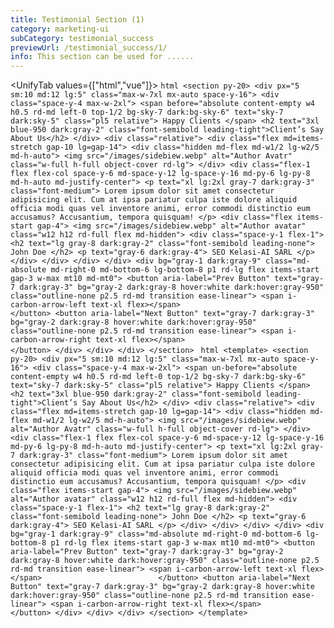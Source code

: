 ```yaml
---
title: Testimonial Section (1)
category: marketing-ui
subCategory: testimonial_success
previewUrl: /testimonial_success/1/
info: This section can be used for ......
---
```


<UnifyTab values={["html","vue"]}>
    <TabPanel value="html">
    ```html
    <section py-20>
        <div px="5 sm:10 md:12 lg:5" class="max-w-7xl mx-auto space-y-16">
            <div class="space-y-4 max-w-2xl">
                <span before="absolute content-empty w4 h0.5 rd-md left-0 top-1/2 bg-sky-7 dark:bg-sky-6" text="sky-7 dark:sky-5" class="pl5 relative">
                    Happy Clients
                </span>
                <h2 text="3xl blue-950 dark:gray-2" class="font-semibold leading-tight">Client’s Say About Us</h2>
            </div>
            <div
                class="relative">
                <div class="flex md=items-stretch gap-10 lg=gap-14">
                    <div class="hidden md-flex md-w1/2 lg-w2/5 md-h-auto">
                        <img src="/images/sidebiew.webp" alt="Author Avatr" class="w-full h-full object-cover rd-lg">
                    </div>
                    <div class="flex-1 flex flex-col space-y-6 md-space-y-12 lg-space-y-16 md-py-6 lg-py-8 md-h-auto md-justify-center">
                        <p text="xl lg:2xl gray-7 dark:gray-3" class="font-medium">
                            Lorem ipsum dolor sit amet consectetur adipisicing elit. Cum at ipsa pariatur culpa iste dolore aliquid officia modi quas vel inventore animi, error commodi distinctio eum accusamus? Accusantium, tempora quisquam!
                        </p>
                        <div class="flex items-start gap-4">
                            <img src="/images/sidebiew.webp" alt="Author avatar" class="w12 h12 rd-full flex md-hidden">
                            <div class="space-y-1 flex-1">
                                <h2 text="lg gray-8 dark:gray-2" class="font-semibold leading-none">
                                    John Doe
                                </h2>
                                <p text="gray-6 dark:gray-4">
                                    SEO Kelasi-AI SARL
                                </p>
                            </div>
                        </div>
                    </div>
                </div>
                <div bg="gray-1 dark:gray-9" class="md-absolute md-right-0 md-bottom-6 lg-bottom-8 p1 rd-lg flex items-start gap-3 w-max mt10 md-mt0">
                    <button aria-label="Prev Button" text="gray-7 dark:gray-3" bg="gray-2 dark:gray-8 hover:white dark:hover:gray-950" class="outline-none p2.5 rd-md transition ease-linear">
                        <span i-carbon-arrow-left text-xl flex></span>                         
                    </button>
                    <button aria-label="Next Button" text="gray-7 dark:gray-3" bg="gray-2 dark:gray-8 hover:white dark:hover:gray-950" class="outline-none p2.5 rd-md transition ease-linear">
                        <span i-carbon-arrow-right text-xl flex></span>                                                  
                    </button>
                </div>
            </div>
        </div>
    </section>
    ```
    </TabPanel>
    <TabPanel value="vue">
    ```html
    <template>
        <section py-20>
            <div px="5 sm:10 md:12 lg:5" class="max-w-7xl mx-auto space-y-16">
                <div class="space-y-4 max-w-2xl">
                    <span un-before="absolute content-empty w4 h0.5 rd-md left-0 top-1/2 bg-sky-7 dark:bg-sky-6" text="sky-7 dark:sky-5" class="pl5 relative">
                        Happy Clients
                    </span>
                    <h2 text="3xl blue-950 dark:gray-2" class="font-semibold leading-tight">Client’s Say About Us</h2>
                </div>
                <div
                    class="relative">
                    <div class="flex md=items-stretch gap-10 lg=gap-14">
                        <div class="hidden md-flex md-w1/2 lg-w2/5 md-h-auto">
                            <img src="/images/sidebiew.webp" alt="Author Avatr" class="w-full h-full object-cover rd-lg">
                        </div>
                        <div class="flex-1 flex flex-col space-y-6 md-space-y-12 lg-space-y-16 md-py-6 lg-py-8 md-h-auto md-justify-center">
                            <p text="xl lg:2xl gray-7 dark:gray-3" class="font-medium">
                                Lorem ipsum dolor sit amet consectetur adipisicing elit. Cum at ipsa pariatur culpa iste dolore aliquid officia modi quas vel inventore animi, error commodi distinctio eum accusamus? Accusantium, tempora quisquam!
                            </p>
                            <div class="flex items-start gap-4">
                                <img src="/images/sidebiew.webp" alt="Author avatar" class="w12 h12 rd-full flex md-hidden">
                                <div class="space-y-1 flex-1">
                                    <h2 text="lg gray-8 dark:gray-2" class="font-semibold leading-none">
                                        John Doe
                                    </h2>
                                    <p text="gray-6 dark:gray-4">
                                        SEO Kelasi-AI SARL
                                    </p>
                                </div>
                            </div>
                        </div>
                    </div>
                    <div bg="gray-1 dark:gray-9" class="md-absolute md-right-0 md-bottom-6 lg-bottom-8 p1 rd-lg flex items-start gap-3 w-max mt10 md-mt0">
                        <button aria-label="Prev Button" text="gray-7 dark:gray-3" bg="gray-2 dark:gray-8 hover:white dark:hover:gray-950" class="outline-none p2.5 rd-md transition ease-linear">
                            <span i-carbon-arrow-left text-xl flex></span>                         
                        </button>
                        <button aria-label="Next Button" text="gray-7 dark:gray-3" bg="gray-2 dark:gray-8 hover:white dark:hover:gray-950" class="outline-none p2.5 rd-md transition ease-linear">
                            <span i-carbon-arrow-right text-xl flex></span>                                                  
                        </button>
                    </div>
                </div>
            </div>
        </section>
    </template>
    ```
    </TabPanel>
</UnifyTab>